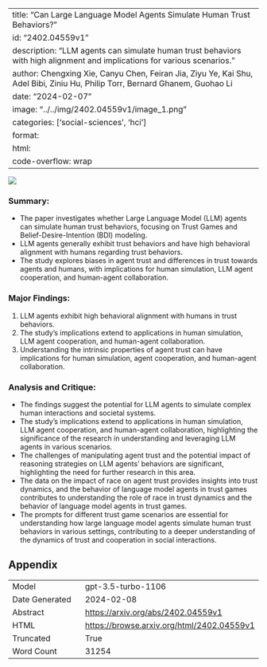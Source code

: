
---
title: "Can Large Language Model Agents Simulate Human Trust Behaviors?"
id: "2402.04559v1"
description: "LLM agents can simulate human trust behaviors with high alignment and implications for various scenarios."
author: Chengxing Xie, Canyu Chen, Feiran Jia, Ziyu Ye, Kai Shu, Adel Bibi, Ziniu Hu, Philip Torr, Bernard Ghanem, Guohao Li
date: "2024-02-07"
image: "../../img/2402.04559v1/image_1.png"
categories: ['social-sciences', 'hci']
format:
  html:
    code-overflow: wrap
---

![](../../img/2402.04559v1/image_1.png)

### Summary:
- The paper investigates whether Large Language Model (LLM) agents can simulate human trust behaviors, focusing on Trust Games and Belief-Desire-Intention (BDI) modeling.
- LLM agents generally exhibit trust behaviors and have high behavioral alignment with humans regarding trust behaviors.
- The study explores biases in agent trust and differences in trust towards agents and humans, with implications for human simulation, LLM agent cooperation, and human-agent collaboration.

### Major Findings:
1. LLM agents exhibit high behavioral alignment with humans in trust behaviors.
2. The study's implications extend to applications in human simulation, LLM agent cooperation, and human-agent collaboration.
3. Understanding the intrinsic properties of agent trust can have implications for human simulation, agent cooperation, and human-agent collaboration.

### Analysis and Critique:
- The findings suggest the potential for LLM agents to simulate complex human interactions and societal systems.
- The study's implications extend to applications in human simulation, LLM agent cooperation, and human-agent collaboration, highlighting the significance of the research in understanding and leveraging LLM agents in various scenarios.
- The challenges of manipulating agent trust and the potential impact of reasoning strategies on LLM agents' behaviors are significant, highlighting the need for further research in this area.
- The data on the impact of race on agent trust provides insights into trust dynamics, and the behavior of language model agents in trust games contributes to understanding the role of race in trust dynamics and the behavior of language model agents in trust games.
- The prompts for different trust game scenarios are essential for understanding how large language model agents simulate human trust behaviors in various settings, contributing to a deeper understanding of the dynamics of trust and cooperation in social interactions.

## Appendix

|          |          |
|----------|----------|
| Model     | gpt-3.5-turbo-1106       |
| Date Generated     | 2024-02-08       |
| Abstract | [https://arxiv.org/abs/2402.04559v1](https://arxiv.org/abs/2402.04559v1)        |
| HTML     | [https://browse.arxiv.org/html/2402.04559v1](https://browse.arxiv.org/html/2402.04559v1)       |
| Truncated       | True       |
| Word Count       | 31254       |